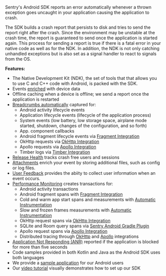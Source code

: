 <Note>

Sentry's Android SDK reports an error automatically whenever a thrown exception goes uncaught in your application causing the application to crash.

The SDK builds a crash report that persists to disk and tries to send the report right after the crash. Since the environment may be unstable at the crash time, the report is guaranteed to send once the application is started again. This process for sending a report is true if there is a fatal error in your native code as well as for the NDK. In addition, the NDK is not only catching unhandled exceptions but is also set as a signal handler to react to signals from the OS.

</Note>

**Features:**

- The Native Development Kit (NDK), the set of tools that that allows you to use C and C++ code with Android, is packed with the SDK.
- Events [enriched](/platforms/android/enriching-events/context/) with device data
- Offline caching when a device is offline; we send a report once the application is restarted
- [Breadcrumbs automatically](/platforms/android/enriching-events/breadcrumbs/#automatic-breadcrumbs) captured for:
    - Android activity lifecycle events
    - Application lifecycle events (lifecycle of the application process)
    - System events (low battery, low storage space, airplane mode started, shutdown, changes of the configuration, and so forth)
    - App. component callbacks
    - Android fragment lifecycle events via [Fragment Integration](/platforms/android/configuration/integrations/fragment/)
    - OkHttp requests via [OkHttp Integration](/platforms/android/configuration/integrations/okhttp/)
    - Apollo requests via [Apollo Integration](/platforms/android/performance/instrumentation/apollo/)
    - Timber logs via [Timber Integration](/platforms/android/configuration/integrations/timber/)
- [Release Health](/product/releases/health/) tracks crash free users and sessions
- [Attachments](/platforms/android/enriching-events/attachments/) enrich your event by storing additional files, such as config or log files.
- [User Feedback](/platforms/android/enriching-events/user-feedback/) provides the abiity to collect user information when an event occurs.
- [Performance Monitoring](/product/performance/) creates transactions for:
    - Android activity transactions
    - Android fragment spans with [Fragment Integration](/platforms/android/configuration/integrations/fragment/)
    - Cold and warm app start spans and measurements with [Automatic Instrumentation](/platforms/android/performance/instrumentation/automatic-instrumentation/#app-start-instrumentation)
    - Slow and frozen frames measurements with [Automatic Instrumentation](/platforms/android/performance/instrumentation/automatic-instrumentation/#slow-and-frozen-frames)
    - OkHttp request spans via [OkHttp Integration](/platforms/android/configuration/integrations/okhttp/)
    - SQLite and Room query spans via [Sentry Android Gradle Plugin](/platforms/android/performance/instrumentation/automatic-instrumentation/#sqlite-and-room-instrumentation)
    - Apollo request spans via [Apollo Integration](/platforms/android/performance/instrumentation/apollo/)
    - Distributed tracing through [OkHttp](/platforms/android/configuration/integrations/okhttp/) and [Apollo](/platforms/android/performance/instrumentation/apollo/) integrations
- [Application Not Responding (ANR)](/platforms/android/configuration/app-not-respond/) reported if the application is blocked for more than five seconds
- Code samples provided in both Kotlin and Java as the Android SDK uses both languages
- We provide a [sample application](https://github.com/getsentry/sentry-java/tree/master/sentry-samples/sentry-samples-android) for our Android users
- Our [video tutorial](/platforms/android/android-video/) visually demonstrates how to set up our SDK
